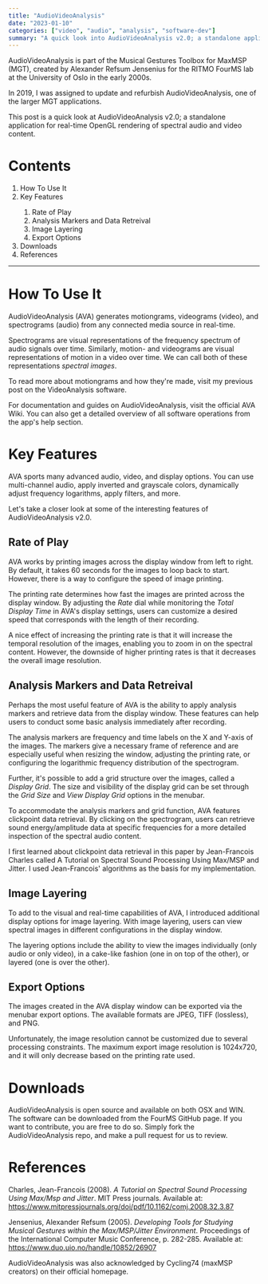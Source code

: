 ```yaml
---
title: "AudioVideoAnalysis"
date: "2023-01-10"
categories: ["video", "audio", "analysis", "software-dev"]
summary: "A quick look into AudioVideoAnalysis v2.0; a standalone application for real-time OpenGL rendering of motiongrams and spectrograms, developed in collaboration with FourMS Lab at the RITMO research center, University of Oslo."
---
```


<MyImage src="/img/ava-overview.jpg" alt="audiovideoanalysis overview" />

AudioVideoAnalysis is part of the <MyLink href="https://www.uio.no/ritmo/english/research/labs/fourms/downloads/software/musicalgesturestoolbox/mgt-max/">Musical Gestures Toolbox for MaxMSP</MyLink> (MGT), created by Alexander Refsum Jensenius for the <MyLink href="https://www.uio.no/ritmo/english/research/labs/fourms/">RITMO FourMS lab</MyLink> at the University of Oslo in the early 2000s.

In 2019, I was assigned to update and refurbish AudioVideoAnalysis, one of the larger MGT applications.

This post is a quick look at AudioVideoAnalysis v2.0; a standalone application for real-time OpenGL rendering of spectral audio and video content.

# Contents

<ol>
  <li>
    <MyLink href="#how-to-use-it"> How To Use It</MyLink>
  </li>
  <li>
    <MyLink href="#key-features"> Key Features</MyLink>
  </li>
  <ol>
    <li>
      <MyLink href="#rate-of-play">Rate of Play</MyLink>
    </li>
    <li>
      <MyLink href="#analysis-markers">Analysis Markers and Data Retreival</MyLink>
    </li>
        <li>
      <MyLink href="#image-layering">Image Layering</MyLink>
    </li>
    <li>
      <MyLink href="#export-options">Export Options</MyLink>
    </li>

  </ol>
  <li>
    <MyLink href="#downloads">Downloads</MyLink>
  </li>
  <li>
    <MyLink href="#references">References</MyLink>
  </li>
</ol>

<hr />

<h1 id="how-to-use-it">How To Use It</h1>

AudioVideoAnalysis (AVA) generates motiongrams, videograms (video), and spectrograms (audio) from any connected media source in real-time.

Spectrograms are visual representations of the frequency spectrum of audio signals over time. Similarly, motion- and videograms are visual representations of motion in a video over time. We can call both of these representations _spectral images_.

To read more about motiongrams and how they're made, visit my previous post on the <MyLink href="/posts/videoanalysis">VideoAnalysis</MyLink> software.

<MyImage src="/img/ava-overview-2.gif" alt="audiovideoanalysis overview 2" />

For documentation and guides on AudioVideoAnalysis, visit <MyLink href="https://github.com/fourMs/AudioVideoAnalysis/wiki">the official AVA Wiki</MyLink>. You can also get a detailed overview of all software operations from the app's help section.

<h1 id="key-features">Key Features</h1>

AVA sports many advanced audio, video, and display options. You can use multi-channel audio, apply inverted and grayscale colors, dynamically adjust frequency logarithms, apply filters, and more.

Let's take a closer look at some of the interesting features of AudioVideoAnalysis v2.0.

<h2 id="rate-of-play">Rate of Play</h2>

AVA works by printing images across the display window from left to right. By default, it takes 60 seconds for the images to loop back to start. However, there is a way to configure the speed of image printing.

<MyImage
  src="/img/ava-printing-rate.jpg"
  alt="audiovideoanalysis printing rate"
  caption="Adjust the printing rate to peer deeper into the spectral content."
/>

The printing rate determines how fast the images are printed across the display window. By adjusting the _Rate_ dial while monitoring the _Total Display Time_ in AVA's display settings, users can customize a desired speed that corresponds with the length of their recording.

A nice effect of increasing the printing rate is that it will increase the temporal resolution of the images, enabling you to zoom in on the spectral content. However, the downside of higher printing rates is that it decreases the overall image resolution.

<h2 id="analysis-markers">Analysis Markers and Data Retreival</h2>

Perhaps the most useful feature of AVA is the ability to apply analysis markers and retrieve data from the display window. These features can help users to conduct some basic analysis immediately after recording.

The analysis markers are frequency and time labels on the X and Y-axis of the images. The markers give a necessary frame of reference and are especially useful when resizing the window, adjusting the printing rate, or configuring the logarithmic frequency distribution of the spectrogram.

<MyImage
  src="/img/ava-analysis-markers.GIF"
  alt="videoanalysis analysis markers."
  caption="Analysis markers and grids can assist with orientation and analysis."
/>

Further, it's possible to add a grid structure over the images, called a _Display Grid_. The size and visibility of the display grid can be set through the _Grid Size_ and _View Display Grid_ options in the menubar.

To accommodate the analysis markers and grid function, AVA features clickpoint data retrieval. By clicking on the spectrogram, users can retrieve sound energy/amplitude data at specific frequencies for a more detailed inspection of the spectral audio content.

<MyImage
  src="/img/ava-clickpoint.jpg"
  alt="audiovideoanalysis clickpoint"
  caption="Retrieve Hz, Amplitude, and Time from anywhere on the spectrogram at clickpoint."
/>

I first learned about clickpoint data retrieval in this paper by Jean-Francois Charles called <MyLink href="https://www.mitpressjournals.org/doi/pdf/10.1162/comj.2008.32.3.87">A Tutorial on Spectral Sound Processing Using Max/MSP and Jitter</MyLink>. I used Jean-Francois' algorithms as the basis for my implementation.

<h2 id="image-layering">Image Layering</h2>

To add to the visual and real-time capabilities of AVA, I introduced additional display options for image layering. With image layering, users can view spectral images in different configurations in the display window.

The layering options include the ability to view the images individually (only audio or only video), in a cake-like fashion (one in on top of the other), or layered (one is over the other).

<MyImage
  src="/img/ava-display-options.gif"
  alt="audiovideoanalysis display options."
  caption=""
/>

<h2 id="export-options">Export Options</h2>

The images created in the AVA display window can be exported via the menubar export options. The available formats are JPEG, TIFF (lossless), and PNG.

Unfortunately, the image resolution cannot be customized due to several processing constraints. The maximum export image resolution is 1024x720, and it will only decrease based on the printing rate used.

<h1 id="downloads">Downloads</h1>

AudioVideoAnalysis is open source and available on both OSX and WIN. The software can be downloaded from the <MyLink href="https://github.com/fourMs/AudioVideoAnalysis/releases">FourMS GitHub page</MyLink>. If you want to contribute, you are free to do so. Simply fork the <MyLink href="https://github.com/fourMs/AudioVideoAnalysis">AudioVideoAnalysis repo</MyLink>, and make a pull request for us to review.

# References

Charles, Jean-Francois (2008). _A Tutorial on Spectral Sound Processing Using Max/Msp and Jitter_. MIT Press journals. Available at: https://www.mitpressjournals.org/doi/pdf/10.1162/comj.2008.32.3.87

Jensenius, Alexander Refsum (2005). _Developing Tools for Studying Musical Gestures within the Max/MSP/Jitter Environment_. Proceedings of the International Computer Music Conference, p. 282-285. Available at: https://www.duo.uio.no/handle/10852/26907

AudioVideoAnalysis was also acknowledged by Cycling74 (maxMSP creators) <MyLink href="https://cycling74.com/projects/audiovideoanalysis">on their official homepage</MyLink>.
